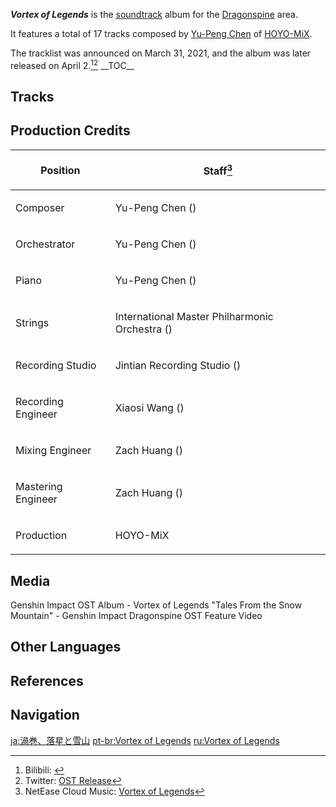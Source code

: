 {{Album Infobox
|image       = Vortex of Legends.png
|type        = Original Game Soundtracks
|group       = Albums
|medium      = Digital
|releaseDate = 2021-04-02
|length      = 24 min 55 sec - 17 Tracks
|spotify     = 4sZmCbnqGhDr9oOl2h0J8T
|youtube     = OLAK5uy_lSOIrmGyCGuA6bjlMxG0mcNPzTQMetnf4
}}
'''''Vortex of Legends''''' is the [[soundtrack]] album for the [[Dragonspine]] area.

It features a total of 17 tracks composed by [[w:c:mihoyo:Chen Zhiyi|Yu-Peng Chen]] of [[HOYO-MiX]].

The tracklist was announced on March 31, 2021, and the album was later released on April 2.<ref>Bilibili: [https://t.bilibili.com/508208469227117884 {{zh|一起期待龙脊雪山OST的到来吧~！}}]</ref><ref>Twitter: [https://twitter.com/genshinimpact/status/1377833167806025735 OST Release]</ref>
__TOC__
==Tracks==
{{Soundtracks by Category Table|Vortex of Legends Soundtracks|hidealbum=1}}

==Production Credits==
{| class="wikitable"
! Position
! Staff<ref>NetEase Cloud Music: [https://music.163.com/#/album?id=125398111 {{zh|原神-漩涡、落星与冰山}} Vortex of Legends]</ref>
|-
! Composer
| Yu-Peng Chen ({{zh|陈致逸}})
|-
! Orchestrator
| Yu-Peng Chen ({{zh|陈致逸}})
|-
! Piano
| Yu-Peng Chen ({{zh|陈致逸}})
|-
! Strings
| International Master Philharmonic Orchestra ({{zh|国际首席爱乐乐团}})
|-
! Recording Studio
| Jintian Recording Studio ({{zh|金田录音棚}})
|-
! Recording Engineer
| Xiaosi Wang ({{zh|王小四}})
|-
! Mixing Engineer
| Zach Huang ({{zh|黄巍}})
|-
! Mastering Engineer
| Zach Huang ({{zh|黄巍}})
|-
! Production
| HOYO-MiX
|}

==Media==
<gallery>
Genshin Impact OST Album - Vortex of Legends
"Tales From the Snow Mountain" - Genshin Impact Dragonspine OST Feature Video
</gallery>

==Other Languages==
{{Other Languages
|en      = Vortex of Legends
|zhs     = 漩涡、落星与冰山
|zhs_rm  = Xuánwō, Luòxīng yǔ Bīngshān
|zht     = 漩渦、落星與冰山 <!--Vortex of Legends-->
|zht_rm  = Xuánwō, Luòxīng yǔ Bīngshān
|zh_tl   = Vortices, Falling Stars and Icebergs
|ja      = 渦巻、落星と雪山
|ja_rm   = Uzumaki, Ochiboshi to Yukiyama{{Assumed}}
|ja_tl   = Vortices, Fallings Stars and Snow-Capped Mountains
|ko      = 소용돌이, 별부름과 {{tt|빙산|氷山}}<!--also "소용돌이, 별부름과 빙산"-->
|ko_rm   = Soyongdori, Byeolbureum-gwa Bingsan
|ko_tl   = Vortices, Starcallings and Icebergs
|es      = Vórtice de las leyendas
|es_tl   = Vortex of Legends <!--Vortex of Legends-->
|ru      = Вихрь легенд <!--Vortex of Legends-->
|ru_tl   = Vortex of Legends
|tr      = 
|tr_tl   = 
|it      = 
|it_tl   = 
}}

==References==
{{Reflist}}

==Navigation==
{{Album Navbox|main}}

[[ja:渦巻、落星と雪山]]
[[pt-br:Vortex of Legends]]
[[ru:Vortex of Legends]]